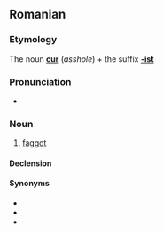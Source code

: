 ==Romanian==

===Etymology===
The noun '''[[cur]]''' (''asshole'') + the suffix '''[[-ist]]'''

===Pronunciation===
* {{IPA|['ku.ɾist]|lang=ro}}

===Noun===
{{ro-noun-old|gend=m|pl=curişti}}

# {{pejorative|lang=ro}} [[faggot]]

====Declension====
{{ro-noun-m|pl=curişti|def=curistul}}

====Synonyms====
* {{l|ro|fundaş}}
* {{l|ro|găozar}}
* {{l|ro|poponar}}